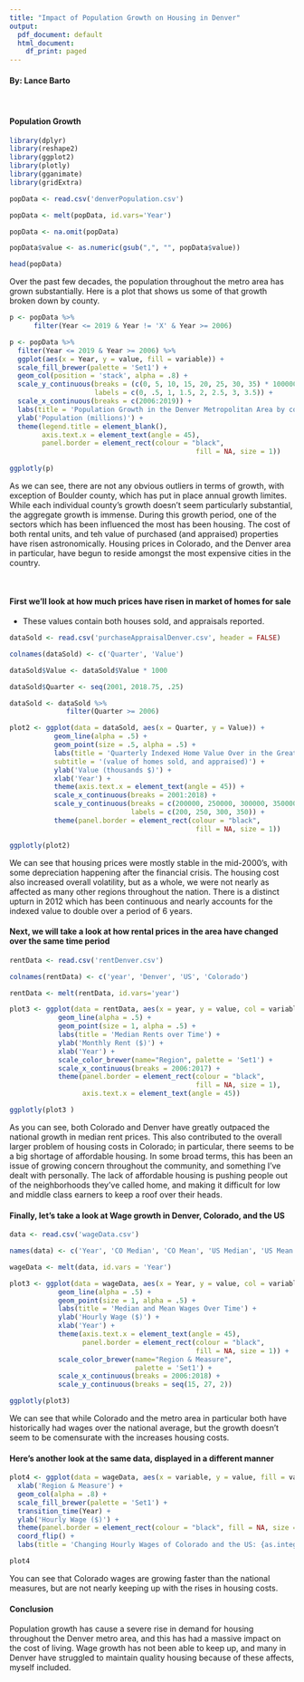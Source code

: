 ```yaml
---
title: "Impact of Population Growth on Housing in Denver"
output:
  pdf_document: default
  html_document:
    df_print: paged
---
```

#### By: Lance Barto 
<br>

#### Population Growth

```r
library(dplyr)
library(reshape2)
library(ggplot2)
library(plotly)
library(gganimate)
library(gridExtra)

popData <- read.csv('denverPopulation.csv')

popData <- melt(popData, id.vars='Year')

popData <- na.omit(popData)

popData$value <- as.numeric(gsub(",", "", popData$value))

head(popData)
```

Over the past few decades, the population throughout the metro area has grown substantially.
Here is a plot that shows us some of that growth broken down by county. 

```r
p <- popData %>%
      filter(Year <= 2019 & Year != 'X' & Year >= 2006) 

p <- popData %>%
  filter(Year <= 2019 & Year >= 2006) %>%
  ggplot(aes(x = Year, y = value, fill = variable)) +
  scale_fill_brewer(palette = 'Set1') + 
  geom_col(position = 'stack', alpha = .8) + 
  scale_y_continuous(breaks = (c(0, 5, 10, 15, 20, 25, 30, 35) * 100000), 
                     labels = c(0, .5, 1, 1.5, 2, 2.5, 3, 3.5)) +
  scale_x_continuous(breaks = c(2006:2019)) +
  labs(title = 'Population Growth in the Denver Metropolitan Area by county') +
  ylab('Population (millions)') +
  theme(legend.title = element_blank(), 
        axis.text.x = element_text(angle = 45),
        panel.border = element_rect(colour = "black", 
                                              fill = NA, size = 1)) 
  
ggplotly(p)
```

As we can see, there are not any obvious outliers in terms of growth, with exception of Boulder county, which has put in place annual growth limites. While each individual county's growth doesn't seem particularly substantial, the aggregate growth is immense. During this growth period, one of the sectors which has been influenced the most has been housing. The cost of both rental units, and teh value of purchased (and appraised) properties have risen astronomically. Housing prices in Colorado, and the Denver area in particular, have begun to reside amongst the most expensive cities in the country. 

<br>

#### First we'll look at how much prices have risen in market of homes for sale
* These values contain both houses sold, and appraisals reported.

```r

dataSold <- read.csv('purchaseAppraisalDenver.csv', header = FALSE)

colnames(dataSold) <- c('Quarter', 'Value')

dataSold$Value <- dataSold$Value * 1000

dataSold$Quarter <- seq(2001, 2018.75, .25)

dataSold <- dataSold %>%
              filter(Quarter >= 2006)

plot2 <- ggplot(data = dataSold, aes(x = Quarter, y = Value)) +
           geom_line(alpha = .5) +
           geom_point(size = .5, alpha = .5) +
           labs(title = 'Quarterly Indexed Home Value Over in the Greater Denver Metro Area',
           subtitle = '(value of homes sold, and appraised)') +
           ylab('Value (thousands $)') +
           xlab('Year') +
           theme(axis.text.x = element_text(angle = 45)) +
           scale_x_continuous(breaks = 2001:2018) +
           scale_y_continuous(breaks = c(200000, 250000, 300000, 350000),
                              labels = c(200, 250, 300, 350)) +
           theme(panel.border = element_rect(colour = "black", 
                                              fill = NA, size = 1))

ggplotly(plot2)
```

We can see that housing prices were mostly stable in the mid-2000's, with some depreciation happening after the financial crisis. The housing cost also increased overall volatility, but as a whole, we were not nearly as affected as many other regions throughout the nation. There is a distinct upturn in 2012 which has been continuous and nearly accounts for the indexed value to double over a period of 6 years. 

#### Next, we will take a look at how rental prices in the area have changed over the same time period

```r
rentData <- read.csv('rentDenver.csv')

colnames(rentData) <- c('year', 'Denver', 'US', 'Colorado')

rentData <- melt(rentData, id.vars='year')

plot3 <- ggplot(data = rentData, aes(x = year, y = value, col = variable)) +
            geom_line(alpha = .5) +
            geom_point(size = 1, alpha = .5) +
            labs(title = 'Median Rents over Time') +
            ylab('Monthly Rent ($)') +
            xlab('Year') +
            scale_color_brewer(name="Region", palette = 'Set1') +
            scale_x_continuous(breaks = 2006:2017) +
            theme(panel.border = element_rect(colour = "black", 
                                              fill = NA, size = 1),
                  axis.text.x = element_text(angle = 45))

ggplotly(plot3 ) 
```

As you can see, both Colorado and Denver have greatly outpaced the national growth in median rent prices. This also contributed to the overall larger problem of housing costs in Colorado; in particular, there seems to be a big shortage of affordable housing. In some broad terms, this has been an issue of growing concern throughout the community, and something I've dealt with personally. The lack of affordable housing is pushing people out of the neighborhoods they've called home, and making it difficult for low and middle class earners to keep a roof over their heads. 

#### Finally, let's take a look at Wage growth in Denver, Colorado, and the US

```r
data <- read.csv('wageData.csv')

names(data) <- c('Year', 'CO Median', 'CO Mean', 'US Median', 'US Mean')

wageData <- melt(data, id.vars = 'Year')

plot3 <- ggplot(data = wageData, aes(x = Year, y = value, col = variable)) +
            geom_line(alpha = .5) +
            geom_point(size = 1, alpha = .5) +
            labs(title = 'Median and Mean Wages Over Time') +
            ylab('Hourly Wage ($)') +
            xlab('Year') +
            theme(axis.text.x = element_text(angle = 45), 
                  panel.border = element_rect(colour = "black", 
                                              fill = NA, size = 1)) +
            scale_color_brewer(name="Region & Measure", 
                               palette = 'Set1') +
            scale_x_continuous(breaks = 2006:2018) +
            scale_y_continuous(breaks = seq(15, 27, 2))

ggplotly(plot3)
```

We can see that while Colorado and the metro area in particular both have historically had wages over the national average, but the growth doesn't seem to be comensurate with the increases housing costs. 

#### Here's another look at the same data, displayed in a different manner


```r
plot4 <- ggplot(data = wageData, aes(x = variable, y = value, fill = variable)) +
  xlab('Region & Measure') +
  geom_col(alpha = .8) +
  scale_fill_brewer(palette = 'Set1') +
  transition_time(Year) +
  ylab('Hourly Wage ($)') + 
  theme(panel.border = element_rect(colour = "black", fill = NA, size = 1)) +
  coord_flip() +
  labs(title = 'Changing Hourly Wages of Colorado and the US: {as.integer(frame_time)}')

plot4
```

You can see that Colorado wages are growing faster than the national measures, but are not nearly keeping up with the rises in housing costs. 

#### Conclusion

Population growth has cause a severe rise in demand for housing throughout the Denver metro area, and this has had a massive impact on the cost of living. Wage growth has not been able to keep up, and many in Denver have struggled to maintain quality housing because of these affects, myself included. 